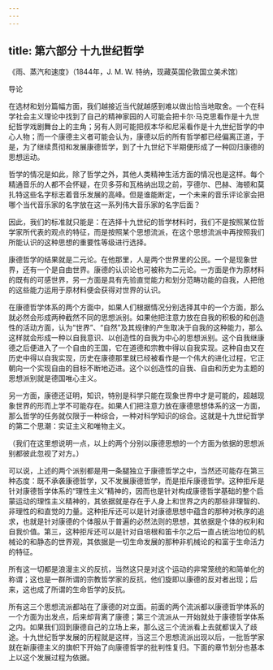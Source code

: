 ```yaml
---
---
---
```

title: 第六部分 十九世纪哲学
---







《雨、蒸汽和速度》（1844年，J. M. W. 特纳，现藏英国伦敦国立美术馆）





导论




在选材和划分篇幅方面，我们越接近当代就越感到难以做出恰当地取舍。一个在科学社会主义理论中找到了自己的精神家园的人可能会把卡尔·马克思看作是十九世纪哲学戏剧舞台上的主角；另有人则可能把叔本华和尼采看作是十九世纪哲学的中心人物；而一个康德主义者可能会认为，康德以后的所有哲学都已经偏离正道，于是，为了继续贯彻和发展康德哲学，到了十九世纪下半期便形成了一种回归康德的思想运动。

哲学的情况是如此，除了哲学之外，其他人类精神生活方面的情况也是这样。每个精通音乐的人都不会怀疑，在贝多芬和瓦格纳出现之前，亨德尔、巴赫、海顿和莫扎特这些名字标志着音乐发展的高峰。但是谁能断定，一个未来的音乐评论家会把哪个当代音乐家的名字放在这一系列伟大音乐家的名字后面？

因此，我们的标准就只能是：在选择十九世纪的哲学材料时，我们不是按照某位哲学家所代表的观点的特征，而是按照某个思想流派，在这个思想流派中再按照我们所能认识的这种思想的重要性等级进行选择。

康德哲学的结果就是二元论。在他那里，人是两个世界里的公民。一个是现象世界，还有一个是自由世界。康德的认识论也可被称为二元论。一方面是作为原材料的既有的可感世界，另一方面是具有先验直觉能力和划分范畴功能的自我，人把他的这些能力运用于原材料便会获得对世界的认识。

在康德哲学体系的两个方面中，如果人们根据情况分别选择其中的一个方面，那么就必然会形成两种截然不同的思想派别。如果他把注意力放在自我的积极的和创造性的活动方面，认为“世界”、“自然”及其规律的产生取决于自我的这种能力，那么这样就会形成一种以自我意识、以创造性的自我为中心的思想派别。这个自我继康德之后便进入了一个自由的王国，它在道德和宗教中得以自我实现。这种自由又在历史中得以自我实现，历史在康德那里就已经被看作是一个伟大的进化过程，它正朝向一个实现自由的目标不断地迈进。这个以创造性的自我、自由和历史为主题的思想派别就是德国唯心主义。

另一方面，康德还证明，知识，特别是科学只能在现象世界中才是可能的，超越现象世界的形而上学不可能存在。如果人们把注意力放在康德思想体系的这一方面，那么哲学的任务就仅限于一种综合，一种对科学知识的综合。这就是十九世纪哲学的第二个思潮：实证主义和唯物主义。

（我们在这里想说明一点，以上的两个分别以康德思想的一个方面为依据的思想派别都彼此忽视了对方。）

可以说，上述的两个派别都是用一条腿独立于康德哲学之中，当然还可能存在第三种态度：既不承袭康德哲学，又不发展康德哲学，而是拒斥康德哲学。这种拒斥是针对康德哲学体系的“理性主义”精神的，因而也是针对构成康德哲学基础的整个启蒙运动的理性主义精神的，其依据就是存在于人身上和世界之内的那些非理智的、非理性的和直觉的力量。这种拒斥还可以是针对康德思想中蕴含的那种对秩序的追求，也就是针对康德的个体服从于普遍的必然法则的思想，其依据是个体的权利和自我价值。第三，这种拒斥还可以是针对自培根和笛卡尔之后一直占统治地位的机械论的和静态的世界观，其依据是一切生命发展的那种非机械论的和富于生命活力的特征。

所有这一切都是浪漫主义的反抗，当然这只是对这个运动的非常笼统的和简单化的称谓；这也是一群所谓的宗教哲学家的反抗，他们旋即以康德的反对者出现；后来，这也成了所谓的生命哲学的反抗。

所有这三个思想流派都站在了康德的对立面。前面的两个流派都以康德哲学体系的一个方面为出发点，后来却背离了康德；第三个流派从一开始就处于康德哲学体系之内。如果我们回到康德自己的立场上来，那么这三个流派看上去就都误入了歧途。十九世纪哲学发展的历程就是这样，当这三个思想流派出现以后，一批哲学家就在新康德主义的旗帜下开始了向康德哲学的批判性复归。下面的章节划分也基本上以这个发展过程为依据。
